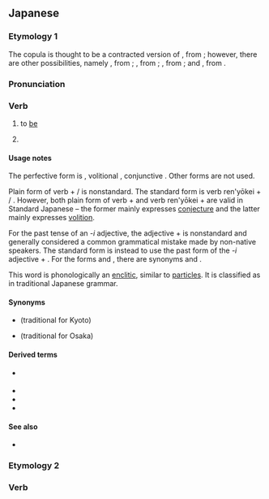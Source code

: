 ==Japanese==

===Etymology 1===
The copula {{m|ja|です|tr=desu}} is thought to be a contracted version of {{m|ja|である|であります|tr=de arimasu}}, from {{compound|ja|だ|alt1=で|tr1=de|ある|alt2=あります|tr2=arimasu|nocat=1}}; however, there are other possibilities, namely {{m|ja|でござる|でございます|tr=de gozaimasu}}, from {{compound|ja|だ|alt1=で|tr1=de|ござる|alt2=ございます|tr2=gozaimasu|nocat=1}}; {{m|ja|でする|tr=de suru}}, from {{compound|ja|だ|alt1=で|tr1=de|する|tr2=suru|nocat=1}}; {{m|ja|でおわす|tr=de owasu}}, from {{compound|ja|だ|alt1=で|tr1=de|おわす|tr2=owasu|nocat=1}}; and {{m|ja|でそうろう|tr=de sourou}}, from {{compound|ja|だ|alt1=で|tr1=de|そうろう|tr2=sourou|nocat=1}}.

===Pronunciation===
{{ja-pron|acc=1|dev=2}}

===Verb===
{{head|ja|verb form}}

# {{n-g|Polite form of {{ja-r|だ}}, after uninflecting parts of speech:}} to [[be]]
#: {{ja-usex|これは私のパソコン'''です'''。|これ は わたし の パソコン '''です'''。|This '''is''' my PC.}}
#: {{ja-usex|昨日はいい天気'''でした'''。|きのう は い.い てんき '''でした'''。|It '''was''' good weather yesterday.}}
#: {{ja-usex|このパスポートはあなたの'''です'''か。|この パスポート は あなた の '''です''' か。|'''Is''' this passport yours?}}
# {{n-g|After the plain past or nonpast form of ''-i'' adjectives (or nonstandardly verbs), to form the polite ending.}}
#: {{ja-usex|とても美しい'''です'''。|とても うつくし.い '''です'''。|It '''is''' very beautiful.}}
#: {{ja-usex|とてもおいしかった'''です'''。|とても おいしかった '''です'''。|It '''was''' very delicious.}}
#: {{ja-usex|私も行きたい'''です'''。|わたし も いきたい '''です'''。|I want to go too.}}

====Usage notes====
The perfective form is {{ja-r|でした}}, volitional {{ja-r|でしょう}}, conjunctive {{ja-r|でして}}. Other forms are not used.

Plain form of verb + {{ja-r|です}} / {{ja-r|でした}} is nonstandard. The standard form is verb ren'yōkei + {{ja-r|-ます}} / {{ja-r|-ました}}. However, both plain form of verb + {{ja-r|でしょう}} and verb ren'yōkei + {{ja-r|-ましょう}} are valid in Standard Japanese – the former mainly expresses [[conjecture]] and the latter mainly expresses [[volition]].

For the past tense of an ''-i'' adjective, the adjective + {{ja-r|でした}} is nonstandard and generally considered a common grammatical mistake made by non-native speakers. The standard form is instead to use the past form of the ''-i'' adjective + {{ja-r|です}}. For the forms {{ja-r|[[ない]] [[です]]}} and {{ja-r|[[なかった]] [[です]]}}, there are synonyms {{ja-r|ありません}} and {{ja-r|[[ありません]] [[でした]]}}.

This word is phonologically an [[enclitic]], similar to [[particle]]s. It is classified as {{m|ja|助動詞|tr=jodōshi||auxiliary verb}} in traditional Japanese grammar.

====Synonyms====
* {{l|ja|どす}} (traditional for Kyoto)
* {{l|ja|だす}} (traditional for Osaka)

====Derived terms====
* {{qualifier|informal}} {{ja-r|っす}}
* {{ja-r|です体|です たい}}
* {{ja-r|ですます体|です-ます たい}}
* {{ja-r|ですます調|です-ます ちょう}}

====See also====
* {{ja-r|ます}}

{{Japanese basic inflections}}

===Etymology 2===

===Verb===
{{ja-see|で候}}